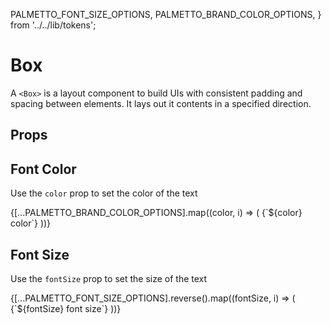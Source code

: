 
  PALMETTO_FONT_SIZE_OPTIONS,
  PALMETTO_BRAND_COLOR_OPTIONS,
} from '../../lib/tokens';

<Meta title="Components/Box" component={Box} />

# Box

A `<Box>` is a layout component to build UIs with consistent padding and spacing between elements.
It lays out it contents in a specified direction.

## Props
<Props of={Box} />

## Font Color

Use the `color` prop to set the color of the text

<Preview>
  <Story name="Font Color">
     {[...PALMETTO_BRAND_COLOR_OPTIONS].map((color, i) => (
      <Box color={color} key={i}>
        {`${color} color`}
      </Box>
    ))}
  </Story>
</Preview>

## Font Size

Use the `fontSize` prop to set the size of the text

<Preview>
  <Story name="Font Size">
    {[...PALMETTO_FONT_SIZE_OPTIONS].reverse().map((fontSize, i) => (
      <Box fontSize={fontSize} key={i}>
        {`${fontSize} font size`}
      </Box>
    ))}
  </Story>
</Preview>
